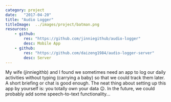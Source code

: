 ```yaml
---
category: project
date:   "2017-04-20"
title: "Audio Logger"
titleImage:  ../images/project/batman.png
resources:
    - github:
        res: "https://github.com/jinniegithub/audio-logger"
        desc: Mobile App
    - github:
        res: "https://github.com/daizeng1984/audio-logger-server"
        desc: Server
---
```


My wife (jinniegithb) and I found we sometimes need an app to log our daily activities without typing (carrying a baby) so that we could track them later. A short briefing or chat is good enough. The neat thing about setting up this app by yourself is: you totally own your data 😉. In the future, we could probably add some speech-to-text functionality...

